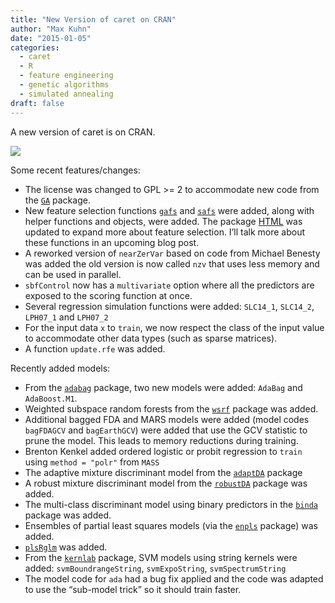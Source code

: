 ```yaml
---
title: "New Version of caret on CRAN"
author: "Max Kuhn"
date: "2015-01-05"
categories:
  - caret
  - R
  - feature engineering
  - genetic algorithms
  - simulated annealing
draft: false
---
```


A new version of caret is on CRAN.

![](ga_rf_profile.png){fig-align="center"}

Some recent features/changes:

* The license was changed to GPL >= 2 to accommodate new code from the [`GA`](http://cran.r-project.org/package=GA) package.
* New feature selection functions [`gafs`](http://topepo.github.io/caret/GA.html) and [`safs`](http://topepo.github.io/caret/SA.html) were added, along with helper functions and objects, were added. The package [HTML](http://topepo.github.io/caret/) was updated to expand more about feature selection. I'll talk more about these functions in an upcoming blog post.
* A reworked version of `nearZerVar` based on code from Michael Benesty was added the old version is now called `nzv` that uses less memory and can be used in parallel.
* `sbfControl` now has a `multivariate` option where all the predictors are exposed to the scoring function at once.
* Several regression simulation functions were added: `SLC14_1`, `SLC14_2`, `LPH07_1` and `LPH07_2`
* For the input data `x` to `train`, we now respect the class of the input value to accommodate other data types (such as sparse matrices).
* A function `update.rfe` was added.


Recently added models:

* From the [`adabag`](http://cran.r-project.org/package=adabag) package, two new models were added: `AdaBag` and `AdaBoost.M1`.
* Weighted subspace random forests from the [`wsrf`](http://cran.r-project.org/package=wsrf) package was added.
* Additional bagged FDA and MARS models were added (model codes `bagFDAGCV` and `bagEarthGCV`) were added that use the GCV statistic to prune the model. This leads to memory reductions during training.
* Brenton Kenkel added ordered logistic or probit regression to `train` using `method = "polr"` from `MASS`
* The adaptive mixture discriminant model from the [`adaptDA`](http://cran.r-project.org/package=adaptDA) package
* A robust mixture discriminant model from the [`robustDA`](http://cran.r-project.org/package=robustDA) package was added.
* The multi-class discriminant model using binary predictors in the [`binda`](http://cran.r-project.org/package=binda) package was added.
* Ensembles of partial least squares models (via the [`enpls`](http://cran.r-project.org/package=enpls) package) was added.
* [`plsRglm`](http://cran.r-project.org/package=plsRglm) was added.
* From the [`kernlab`](http://cran.r-project.org/package=kernlab) package, SVM models using string kernels were added: `svmBoundrangeString`, `svmExpoString`, `svmSpectrumString`
* The model code for `ada` had a bug fix applied and the code was adapted to use the "sub-model trick" so it should train faster.

